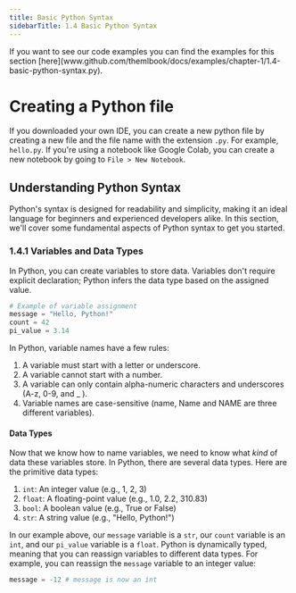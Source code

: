 ```yaml
---
title: Basic Python Syntax
sidebarTitle: 1.4 Basic Python Syntax
---
```


<Info>
	If you want to see our code examples you can find the examples for this
	section
	[here](www.github.com/themlbook/docs/examples/chapter-1/1.4-basic-python-syntax.py).
</Info>

# Creating a Python file

If you downloaded your own IDE, you can create a new python file by creating a new file and the file name with the extension `.py`. For example, `hello.py`.
If you're using a notebook like Google Colab, you can create a new notebook by going to `File > New Notebook`.

## Understanding Python Syntax

Python's syntax is designed for readability and simplicity, making it an ideal language for beginners and experienced developers alike. In this section, we'll cover some fundamental aspects of Python syntax to get you started.

### 1.4.1 Variables and Data Types

In Python, you can create variables to store data. Variables don't require explicit declaration; Python infers the data type based on the assigned value.

```python
# Example of variable assignment
message = "Hello, Python!"
count = 42
pi_value = 3.14
```

In Python, variable names have a few rules:

1. A variable must start with a letter or underscore.
2. A variable cannot start with a number.
3. A variable can only contain alpha-numeric characters and underscores (A-z, 0-9, and \_ ).
4. Variable names are case-sensitive (name, Name and NAME are three different variables).

#### Data Types

Now that we know how to name variables, we need to know what _kind_ of data these variables store. In Python, there are several data types. Here are the primitive data types:

1. `int`: An integer value (e.g., 1, 2, 3)
2. `float`: A floating-point value (e.g., 1.0, 2.2, 310.83)
3. `bool`: A boolean value (e.g., True or False)
4. `str`: A string value (e.g., "Hello, Python!")

In our example above, our `message` variable is a `str`, our `count` variable is an `int`, and our `pi_value` variable is a `float`. Python is dynamically typed, meaning that you can reassign variables to different data types. For example, you can reassign the `message` variable to an integer value:

```python
message = -12 # message is now an int
```
